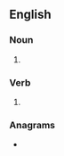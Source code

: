 ==English==

===Noun===
{{head|en|noun plural form}}

# {{plural of|misread|lang=en}}

===Verb===
{{head|en|verb form}}

# {{en-third-person singular of|misread}}

===Anagrams===
* {{anagrams|en|damsires|sesarmid|sidearms}}
